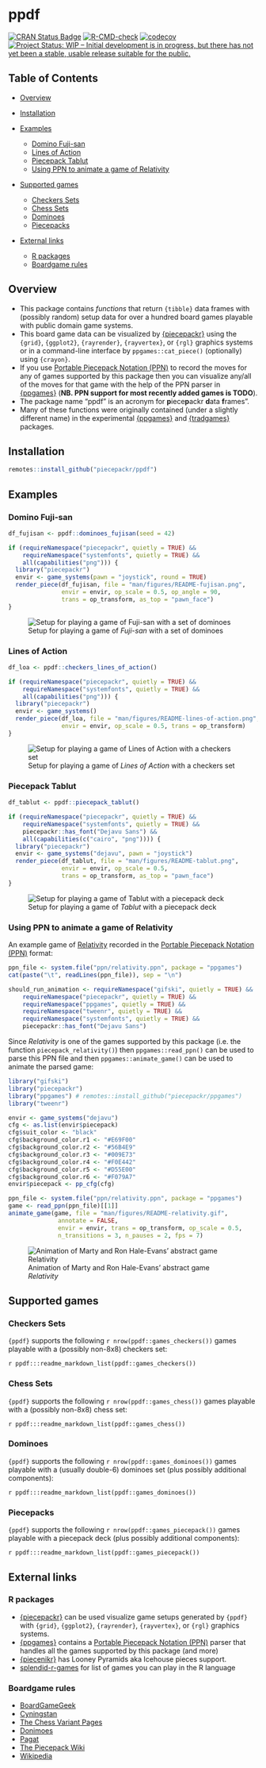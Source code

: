 # ppdf

[![CRAN Status Badge](https://www.r-pkg.org/badges/version/ppdf)](https://cran.r-project.org/package=ppdf)
[![R-CMD-check](https://github.com/piecepackr/ppdf/workflows/R-CMD-check/badge.svg)](https://github.com/piecepackr/ppdf/actions)
[![codecov](https://codecov.io/github/piecepackr/ppdf/branch/main/graph/badge.svg)](https://app.codecov.io/github/piecepackr/ppdf)
[![Project Status: WIP – Initial development is in progress, but there has not yet been a stable, usable release suitable for the public.](https://www.repostatus.org/badges/latest/wip.svg)](https://www.repostatus.org/#wip)

## Table of Contents

* [Overview](#overview)
* [Installation](#installation)
* [Examples](#examples)

  + [Domino Fuji-san](#fujisan)
  + [Lines of Action](#loa)
  + [Piecepack Tablut](#tablut)
  + [Using PPN to animate a game of Relativity](#relativity)

* [Supported games](#supported)

  + [Checkers Sets](#checkers)
  + [Chess Sets](#chess)
  + [Dominoes](#dominoes)
  + [Piecepacks](#piecepack)

* [External links](#links)

  + [R packages](#software)
  + [Boardgame rules](#rules)

## <a name="overview">Overview</a>

* This package contains *functions* that return `{tibble}` data frames with (possibly random) setup data for over a hundred board games playable with public domain game systems.  
* This board game data can be visualized by [{piecepackr}](https://www.github.com/piecepackr/piecepackr) using the `{grid}`, `{ggplot2}`, `{rayrender}`, `{rayvertex}`, or `{rgl}` graphics systems or in a command-line interface by `ppgames::cat_piece()` (optionally) using `{crayon}`.  
* If you use [Portable Piecepack Notation (PPN)](https://trevorldavis.com/piecepackr/portable-piecepack-notation.html) to record the moves for any of games supported by this package then you can visualize any/all of the moves for that game with the help of the PPN parser in [{ppgames}](https://www.github.com/piecepackr/ppgames) (**NB. PPN support for most recently added games is TODO**).  
* The package name "ppdf" is an acronym for **p**iece**p**ackr **d**ata **f**rames".  
* Many of these functions were originally contained (under a slightly different name) in the experimental [{ppgames}](https://www.github.com/piecepackr/ppgames) and [{tradgames}](https://www.github.com/piecepackr/tradgames) packages.

## <a name="installation">Installation</a>

```r
remotes::install_github("piecepackr/ppdf")
```

## <a name="examples">Examples</a>

### <a name="fujisan">Domino Fuji-san</a>

```r
df_fujisan <- ppdf::dominoes_fujisan(seed = 42)

if (requireNamespace("piecepackr", quietly = TRUE) &&
    requireNamespace("systemfonts", quietly = TRUE) &&
    all(capabilities("png"))) {
  library("piecepackr")
  envir <- game_systems(pawn = "joystick", round = TRUE)
  render_piece(df_fujisan, file = "man/figures/README-fujisan.png",
               envir = envir, op_scale = 0.5, op_angle = 90,
               trans = op_transform, as_top = "pawn_face")
}
```

![Setup for playing a game of *Fuji-san* with a set of dominoes](man/figures/README-fujisan.png)

### <a name="loa">Lines of Action</a>

```r
df_loa <- ppdf::checkers_lines_of_action()

if (requireNamespace("piecepackr", quietly = TRUE) &&
    requireNamespace("systemfonts", quietly = TRUE) &&
    all(capabilities("png"))) {
  library("piecepackr")
  envir <- game_systems()
  render_piece(df_loa, file = "man/figures/README-lines-of-action.png",
               envir = envir, op_scale = 0.5, trans = op_transform)
}
```

![Setup for playing a game of *Lines of Action* with a checkers set](man/figures/README-lines-of-action.png)

### <a name="tablut">Piecepack Tablut</a>

```r
df_tablut <- ppdf::piecepack_tablut()

if (requireNamespace("piecepackr", quietly = TRUE) &&
    requireNamespace("systemfonts", quietly = TRUE) &&
    piecepackr::has_font("Dejavu Sans") &&
    all(capabilities(c("cairo", "png")))) {
  library("piecepackr")
  envir <- game_systems("dejavu", pawn = "joystick")
  render_piece(df_tablut, file = "man/figures/README-tablut.png",
               envir = envir, op_scale = 0.5,
               trans = op_transform, as_top = "pawn_face")
}
```

![Setup for playing a game of *Tablut* with a piecepack deck](man/figures/README-tablut.png)

### <a name="relativity">Using PPN to animate a game of Relativity</a>

An example game of [Relativity](https://trevorldavis.com/piecepackr/relativity.html) recorded in the [Portable Piecepack Notation (PPN)](https://trevorldavis.com/piecepackr/portable-piecepack-notation.html#relativity) format:

```r
ppn_file <- system.file("ppn/relativity.ppn", package = "ppgames")
cat(paste("\t", readLines(ppn_file)), sep = "\n")
```

```r
should_run_animation <- requireNamespace("gifski", quietly = TRUE) &&
    requireNamespace("piecepackr", quietly = TRUE) &&
    requireNamespace("ppgames", quietly = TRUE) &&
    requireNamespace("tweenr", quietly = TRUE) &&
    requireNamespace("systemfonts", quietly = TRUE) &&
    piecepackr::has_font("Dejavu Sans")
```

Since *Relativity* is one of the games supported by this package (i.e. the function `piecepack_relativity()`) then `ppgames::read_ppn()` can be used to parse this PPN file and then `ppgames::animate_game()` can be used to animate the parsed game:

```r
library("gifski")
library("piecepackr")
library("ppgames") # remotes::install_github("piecepackr/ppgames")
library("tweenr")

envir <- game_systems("dejavu")
cfg <- as.list(envir$piecepack)
cfg$suit_color <- "black"
cfg$background_color.r1 <- "#E69F00"
cfg$background_color.r2 <- "#56B4E9"
cfg$background_color.r3 <- "#009E73"
cfg$background_color.r4 <- "#F0E442"
cfg$background_color.r5 <- "#D55E00"
cfg$background_color.r6 <- "#F079A7"
envir$piecepack <- pp_cfg(cfg)

ppn_file <- system.file("ppn/relativity.ppn", package = "ppgames")
game <- read_ppn(ppn_file)[[1]]
animate_game(game, file = "man/figures/README-relativity.gif",
              annotate = FALSE,
              envir = envir, trans = op_transform, op_scale = 0.5,
              n_transitions = 3, n_pauses = 2, fps = 7)
```

![Animation of Marty and Ron Hale-Evans' abstract game *Relativity*](man/figures/README-relativity.gif)

## <a name="supported">Supported games</a>

### <a name="checkers">Checkers Sets</a>

`{ppdf}` supports the following `r nrow(ppdf::games_checkers())` games playable with a (possibly non-8x8) checkers set:

`r ppdf:::readme_markdown_list(ppdf::games_checkers())`

### <a name="chess">Chess Sets</a>

`{ppdf}` supports the following `r nrow(ppdf::games_chess())` games playable with a (possibly non-8x8) chess set:

`r ppdf:::readme_markdown_list(ppdf::games_chess())`

### <a name="dominoes">Dominoes</a>

`{ppdf}` supports the following `r nrow(ppdf::games_dominoes())` games playable with a (usually double-6) dominoes set (plus possibly additional components):

`r ppdf:::readme_markdown_list(ppdf::games_dominoes())`

### <a name="piecepack">Piecepacks</a>

`{ppdf}` supports the following `r nrow(ppdf::games_piecepack())` games playable with a piecepack deck (plus possibly additional components):

`r ppdf:::readme_markdown_list(ppdf::games_piecepack())`

## <a name="links">External links</a>

### <a name="software">R packages</a>

* [{piecepackr}](https://www.github.com/piecepackr/piecepackr) can be used visualize game setups generated by `{ppdf}` with `{grid}`, `{ggplot2}`, `{rayrender}`, `{rayvertex}`, or `{rgl}` graphics systems.
* [{ppgames}](https://www.github.com/piecepackr/ppgames) contains a [Portable Piecepack Notation (PPN)](https://trevorldavis.com/piecepackr/portable-piecepack-notation.html) parser that handles all the games supported by this package (and more)
* [{piecenikr}](https://www.github.com/piecepackr/piecenikr) has Looney Pyramids aka Icehouse pieces support.
* [splendid-r-games](https://github.com/matt-dray/splendid-r-games) for list of games you can play in the R language

### <a name="rules">Boardgame rules</a>

* [BoardGameGeek](https://boardgamegeek.com/)
* [Cyningstan](http://www.cyningstan.com/)
* [The Chess Variant Pages](https://www.chessvariants.com/)
* [Donimoes](http://donkirkby.github.io/donimoes/rules.html)
* [Pagat](https://www.pagat.com/)
* [The Piecepack Wiki](https://ludism.org/ppwiki/HomePage)
* [Wikipedia](https://en.wikipedia.org/)
